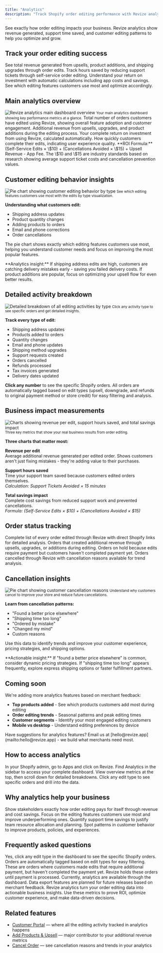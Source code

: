 ```yaml
---
title: "Analytics"
description: "Track Shopify order editing performance with Revize analytics. Monitor revenue impact, customer behavior, support savings, and ROI from self-service order edits."
---
```


<Note>
  See exactly how order editing impacts your business. Revize analytics show revenue generated, support time saved, and customer editing patterns to help you optimize and grow.
</Note>

## Track your order editing success

<CardGroup cols={2}>
  <Card title="Revenue Impact" icon="chart-line" color="#10b981">
    See total revenue generated from upsells, product additions, and shipping upgrades through order edits.
  </Card>
  <Card title="Support Savings" icon="clock" color="#8b5cf6">
    Track hours saved by reducing support tickets through self-service order editing.
  </Card>
  <Card title="Clear ROI" icon="dollar-sign" color="#f59e0b">
    Understand your return on investment with automatic calculations including app costs and savings.
  </Card>
  <Card title="Customer Behavior" icon="users" color="#ef4444">
    See which editing features customers use most and optimize accordingly.
  </Card>
</CardGroup>

## Main analytics overview

<Frame>
  <img
    src="/images/analytics/main-overview.png"
    alt="Revize analytics main dashboard overview"
    style={{ borderRadius: "12px", width: "100%", boxShadow: "0 4px 14px rgba(0,0,0,0.08)" }}
  />
  <small>Your main analytics dashboard showing key performance metrics at a glance.</small>
</Frame>

<AccordionGroup>
  <Accordion title="Orders edited" icon="pen">
    Total number of orders customers have edited using Revize, showing overall feature adoption and customer engagement.
  </Accordion>
  
  <Accordion title="Total added revenue" icon="chart-line">
    Additional revenue from upsells, upgrades, and product additions during the editing process.
  </Accordion>
  
  <Accordion title="ROI" icon="calculator">
    Your complete return on investment from using Revize, calculated automatically.
  </Accordion>
  
  <Accordion title="Average edit time" icon="clock">
    How quickly customers complete their edits, indicating user experience quality.
  </Accordion>
</AccordionGroup>

<Info>
  **ROI Formula:** (Self-Service Edits × \$10) + (Cancellations Avoided × \$15) + Upsell Revenue - App Fee. The \$10 and \$15 are industry standards based on research showing average support ticket costs and cancellation prevention values.
</Info>

## Customer editing behavior insights

<Frame>
  <img
    src="/images/analytics/editing-behavior.png"
    alt="Pie chart showing customer editing behavior by type"
    style={{ borderRadius: "12px", width: "100%", boxShadow: "0 4px 14px rgba(0,0,0,0.08)" }}
  />
  <small>See which editing features customers use most with the edits by type visualization.</small>
</Frame>

**Understanding what customers edit:**
- Shipping address updates
- Product quantity changes  
- Adding products to orders
- Email and phone corrections
- Order cancellations

The pie chart shows exactly which editing features customers use most, helping you understand customer needs and focus on improving the most popular features.

<Info>
  **Analytics insight:** If shipping address edits are high, customers are catching delivery mistakes early - saving you failed delivery costs. If product additions are popular, focus on optimizing your upsell flow for even better results.
</Info>

## Detailed activity breakdown

<Frame>
  <img
    src="/images/analytics/activity-breakdown.png"
    alt="Detailed breakdown of all editing activities by type"
    style={{ borderRadius: "12px", width: "100%", boxShadow: "0 4px 14px rgba(0,0,0,0.08)" }}
  />
  <small>Click any activity type to see specific orders and get detailed insights.</small>
</Frame>

**Track every type of edit:**
- Shipping address updates
- Products added to orders  
- Quantity changes
- Email and phone updates
- Shipping method upgrades
- Support requests created
- Orders cancelled
- Refunds processed
- Tax invoices generated
- Delivery dates updated

**Click any number** to see the specific Shopify orders. All orders are automatically tagged based on edit types (upsell, downgrade, and refunds to original payment method or store credit) for easy filtering and analysis.

## Business impact measurements

<Frame>
  <img
    src="/images/analytics/business-impact.png"
    alt="Charts showing revenue per edit, support hours saved, and total savings impact"
    style={{ borderRadius: "12px", width: "100%", boxShadow: "0 4px 14px rgba(0,0,0,0.08)" }}
  />
  <small>Three key metrics that show your real business results from order editing.</small>
</Frame>

**Three charts that matter most:**

**Revenue per edit**  
Average additional revenue generated per edited order. Shows customers aren't just fixing mistakes - they're adding value to their purchases.

**Support hours saved**  
Time your support team saved because customers edited orders themselves.  
*Calculation: Support Tickets Avoided × 15 minutes*

**Total savings impact**  
Complete cost savings from reduced support work and prevented cancellations.  
*Formula: (Self-Service Edits × \$10) + (Cancellations Avoided × \$15)*

## Order status tracking

<CardGroup cols={2}>
  <Card title="All Edited Orders" icon="list" color="#10b981">
    Complete list of every order edited through Revize with direct Shopify links for detailed analysis.
  </Card>
  <Card title="Revenue Generated Orders" icon="money-bill-wave" color="#8b5cf6">
    Orders that created additional revenue through upsells, upgrades, or additions during editing.
  </Card>
  <Card title="Pending Payments" icon="hourglass-half" color="#f59e0b">
    Orders on hold because edits require payment but customers haven't completed payment yet.
  </Card>
  <Card title="Cancelled Orders" icon="ban" color="#ef4444">
    Orders cancelled through Revize with cancellation reasons available for trend analysis.
  </Card>
</CardGroup>

## Cancellation insights

<Frame>
  <img
    src="/images/analytics/cancellation-reasons.png"
    alt="Pie chart showing customer cancellation reasons"
    style={{ borderRadius: "12px", width: "100%", boxShadow: "0 4px 14px rgba(0,0,0,0.08)" }}
  />
  <small>Understand why customers cancel to improve your store and reduce future cancellations.</small>
</Frame>

**Learn from cancellation patterns:**
- "Found a better price elsewhere"
- "Shipping time too long"
- "Ordered by mistake"
- "Changed my mind"
- Custom reasons

Use this data to identify trends and improve your customer experience, pricing strategies, and shipping options.

<Tip>
  **Actionable insight:** If "found a better price elsewhere" is common, consider dynamic pricing strategies. If "shipping time too long" appears frequently, explore express shipping options or faster fulfillment partners.
</Tip>

## Coming soon

We're adding more analytics features based on merchant feedback:

- **Top products added** - See which products customers add most during editing
- **Order editing trends** - Seasonal patterns and peak editing times  
- **Customer segments** - Identify your most engaged editing customers
- **Mobile vs desktop** - Understand editing preferences by device

<Tip>
  Have suggestions for analytics features? Email us at [hello@revize.app](mailto:hello@revize.app) - we build what merchants need most.
</Tip>

## How to access analytics

<Steps>
  <Step title="Open Revize app">
    In your Shopify admin, go to Apps and click on Revize.
  </Step>
  <Step title="Click Analytics">
    Find Analytics in the sidebar to access your complete dashboard.
  </Step>
  <Step title="Explore the data">
    View overview metrics at the top, then scroll down for detailed breakdowns.
  </Step>
  <Step title="Click for details">
    Click any edit type to see specific orders and drill into the data.
  </Step>
</Steps>

## Why analytics help your business

<CardGroup cols={2}>
  <Card title="Prove ROI" icon="chart-line" color="#10b981">
    Show stakeholders exactly how order editing pays for itself through revenue and cost savings.
  </Card>
  <Card title="Optimize Features" icon="sliders" color="#8b5cf6">
    Focus on the editing features customers use most and improve underperforming ones.
  </Card>
  <Card title="Reduce Support Costs" icon="headphones" color="#f59e0b">
    Quantify support time savings to justify team resource allocation and planning.
  </Card>
  <Card title="Identify Trends" icon="chart-bar" color="#ef4444">
    Spot patterns in customer behavior to improve products, policies, and experiences.
  </Card>
</CardGroup>

## Frequently asked questions

<AccordionGroup>

  <Accordion title="Can I see which specific orders were edited?" icon="eye">
    Yes, click any edit type in the dashboard to see the specific Shopify orders. Orders are automatically tagged based on edit types for easy filtering.
  </Accordion>

  <Accordion title="What does 'pending payments' mean?" icon="credit-card">
    These are orders where customers made edits that require additional payment, but haven't completed the payment yet. Revize holds these orders until payment is processed.
  </Accordion>

  <Accordion title="Can I export analytics data?" icon="download">
    Currently, analytics are available through the dashboard. Data export features are planned for future releases based on merchant feedback.
  </Accordion>
</AccordionGroup>

<Note>
  Revize analytics turn your order editing data into actionable business insights. Use these metrics to prove ROI, optimize customer experience, and make data-driven decisions.
</Note>

## Related features

- [Customer Portal](/features/customer-portal) — where all the editing activity tracked in analytics happens
- [Add Products & Upsell](/features/add-products-upsell) — major contributor to your additional revenue metrics  
- [Cancel Order](/features/cancel-order) — see cancellation reasons and trends in your analytics